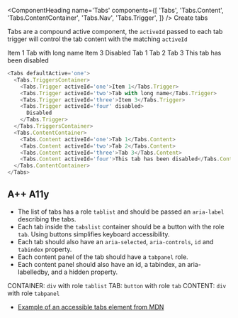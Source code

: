
<ComponentHeading
  name='Tabs'
  components={[
    'Tabs',
    'Tabs.Content',
    'Tabs.ContentContainer',
    'Tabs.Nav',
    'Tabs.Trigger',
  ]}
/>
<Text variant='lead'>Create tabs</Text>

Tabs are a compound active component, the `activeId` passed to each tab trigger will
control the tab content with the matching `activeId`

<Tabs defaultActive='one'>
  <Tabs.TriggersContainer aria-label='Sample Tabs'>
    <Tabs.Trigger activeId='one'>Item 1</Tabs.Trigger>
    <Tabs.Trigger activeId='two'>Tab with long name</Tabs.Trigger>
    <Tabs.Trigger activeId='three'>Item 3</Tabs.Trigger>
    <Tabs.Trigger activeId='four' disabled>
      Disabled
    </Tabs.Trigger>
  </Tabs.TriggersContainer>
  <Tabs.ContentContainer>
    <Tabs.Content activeId='one'>Tab 1</Tabs.Content>
    <Tabs.Content activeId='two'>Tab 2</Tabs.Content>
    <Tabs.Content activeId='three'>Tab 3</Tabs.Content>
    <Tabs.Content activeId='four'>This tab has been disabled</Tabs.Content>
  </Tabs.ContentContainer>
</Tabs>

```javascript
<Tabs defaultActive='one'>
  <Tabs.TriggersContainer>
    <Tabs.Trigger activeId='one'>Item 1</Tabs.Trigger>
    <Tabs.Trigger activeId='two'>Tab with long name</Tabs.Trigger>
    <Tabs.Trigger activeId='three'>Item 3</Tabs.Trigger>
    <Tabs.Trigger activeId='four' disabled>
      Disabled
    </Tabs.Trigger>
  </Tabs.TriggersContainer>
  <Tabs.ContentContainer>
    <Tabs.Content activeId='one'>Tab 1</Tabs.Content>
    <Tabs.Content activeId='two'>Tab 2</Tabs.Content>
    <Tabs.Content activeId='three'>Tab 3</Tabs.Content>
    <Tabs.Content activeId='four'>This tab has been disabled</Tabs.Content>
  </Tabs.ContentContainer>
</Tabs>
```

## A++ A11y

- The list of tabs has a role `tablist` and should be passed an `aria-label` describing
  the tabs.
- Each tab inside the `tabslist` container should be a button with the role `tab`. Using
  buttons simplifies keyboard accessibility.
- Each tab should also have an `aria-selected`, `aria-controls`, `id` and `tabindex`
  property.
- Each content panel of the tab should have a `tabpanel` role.
- Each content panel should also have an id, a tabindex, an aria-labelledby, and a hidden
  property.

CONTAINER: `div` with role `tablist` TAB: `button` with role `tab` CONTENT: `div` with
role `tabpanel`

- [Example of an accessible tabs element from MDN](https://developer.mozilla.org/en-US/docs/Web/Accessibility/ARIA/Roles/Tab_Role)
